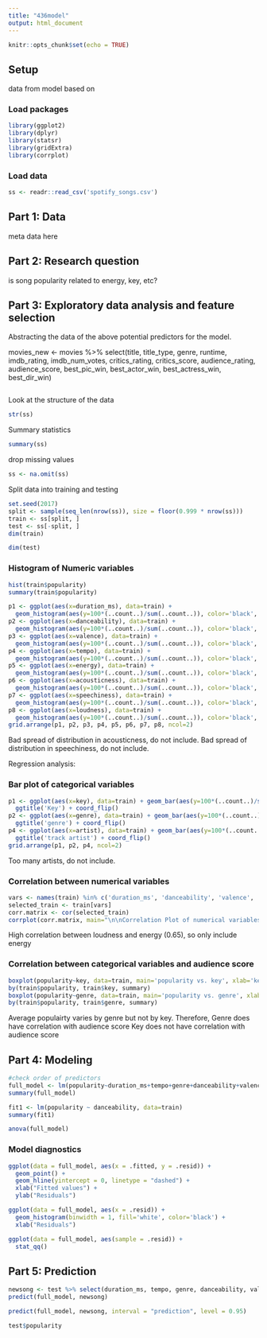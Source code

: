 ```yaml
---
title: "436model"
output: html_document
---
```



```r
knitr::opts_chunk$set(echo = TRUE)
```


## Setup

data from
model based on

### Load packages

```r
library(ggplot2)
library(dplyr)
library(statsr)
library(gridExtra)
library(corrplot)
```

### Load data

```r
ss <- readr::read_csv('spotify_songs.csv')
```

## Part 1: Data

meta data here

## Part 2: Research question

is song popularity related to energy, key, etc?

## Part 3: Exploratory data analysis and feature selection

Abstracting the data of the above potential predictors for the model.

movies_new <- movies %>% select(title, title_type, genre, runtime, imdb_rating, imdb_num_votes, critics_rating, critics_score, audience_rating, audience_score, best_pic_win, best_actor_win, best_actress_win, best_dir_win)

```r

```

Look at the structure of the data

```r
str(ss)
```

Summary statistics

```r

summary(ss)
```

drop missing values

```r
ss <- na.omit(ss)
```



Split data into training and testing

```r
set.seed(2017)
split <- sample(seq_len(nrow(ss)), size = floor(0.999 * nrow(ss)))
train <- ss[split, ]
test <- ss[-split, ]
dim(train)
```

```r
dim(test)
```

### Histogram of Numeric variables

```r
hist(train$popularity)
summary(train$popularity)
```




```r
p1 <- ggplot(aes(x=duration_ms), data=train) + 
  geom_histogram(aes(y=100*(..count..)/sum(..count..)), color='black', fill='white') + ylab('percentage') + ggtitle('duration_ms')
p2 <- ggplot(aes(x=danceability), data=train) +
  geom_histogram(aes(y=100*(..count..)/sum(..count..)), color='black', fill='white') + ylab('percentage') + ggtitle('danceability')
p3 <- ggplot(aes(x=valence), data=train) +
  geom_histogram(aes(y=100*(..count..)/sum(..count..)), color='black', fill='white') + ylab('percentage') + ggtitle('valence')
p4 <- ggplot(aes(x=tempo), data=train) +
  geom_histogram(aes(y=100*(..count..)/sum(..count..)), color='black', fill='white') + ylab('percentage') + ggtitle('tempo')
p5 <- ggplot(aes(x=energy), data=train) +
  geom_histogram(aes(y=100*(..count..)/sum(..count..)), color='black', fill='white') + ylab('percentage') + ggtitle('energy')
p6 <- ggplot(aes(x=acousticness), data=train) +
  geom_histogram(aes(y=100*(..count..)/sum(..count..)), color='black', fill='white') + ylab('percentage') + ggtitle('acousticness')
p7 <- ggplot(aes(x=speechiness), data=train) +
  geom_histogram(aes(y=100*(..count..)/sum(..count..)), color='black', fill='white') + ylab('percentage') + ggtitle('speechiness')
p8 <- ggplot(aes(x=loudness), data=train) +
  geom_histogram(aes(y=100*(..count..)/sum(..count..)), color='black', fill='white') + ylab('percentage') + ggtitle('loudness')
grid.arrange(p1, p2, p3, p4, p5, p6, p7, p8, ncol=2)
```
Bad spread of distribution in acousticness, do not include.
Bad spread of distribution in speechiness, do not include.

Regression analysis: 

### Bar plot of categorical variables


```r
p1 <- ggplot(aes(x=key), data=train) + geom_bar(aes(y=100*(..count..)/sum(..count..))) + ylab('percentage') +
  ggtitle('Key') + coord_flip()
p2 <- ggplot(aes(x=genre), data=train) + geom_bar(aes(y=100*(..count..)/sum(..count..))) + ylab('percentage') +
  ggtitle('genre') + coord_flip()
p4 <- ggplot(aes(x=artist), data=train) + geom_bar(aes(y=100*(..count..)/sum(..count..))) + ylab('percentage') +
  ggtitle('track artist') + coord_flip()
grid.arrange(p1, p2, p4, ncol=2)
```
Too many artists, do not include.


### Correlation between numerical variables


```r
vars <- names(train) %in% c('duration_ms', 'danceability', 'valence', 'tempo', 'energy', 'loudness', 'instrumentalness')
selected_train <- train[vars]
corr.matrix <- cor(selected_train)
corrplot(corr.matrix, main="\n\nCorrelation Plot of numerical variables", method="number")
```

High correlation between loudness and energy (0.65), so only include energy

### Correlation between categorical variables and audience score


```r
boxplot(popularity~key, data=train, main='popularity vs. key', xlab='key', ylab='popularity')
by(train$popularity, train$key, summary)
boxplot(popularity~genre, data=train, main='popularity vs. genre', xlab='genre', ylab='popularity')
by(train$popularity, train$genre, summary)
```
Average populairty varies by genre but not by key.
Therefore,
Genre does have correlation with audience score
Key does not have correlation with audience score


## Part 4: Modeling

```r
#check order of predictors 
full_model <- lm(popularity~duration_ms+tempo+genre+danceability+valence+energy+instrumentalness, data=train)
summary(full_model)
```


```r
fit1 <- lm(popularity ~ danceability, data=train)
summary(fit1)
```


```r
anova(full_model)
```

### Model diagnostics

```r
ggplot(data = full_model, aes(x = .fitted, y = .resid)) +
  geom_point() +
  geom_hline(yintercept = 0, linetype = "dashed") +
  xlab("Fitted values") +
  ylab("Residuals")
```

```r
ggplot(data = full_model, aes(x = .resid)) +
  geom_histogram(binwidth = 1, fill='white', color='black') +
  xlab("Residuals")
```

```r
ggplot(data = full_model, aes(sample = .resid)) +
  stat_qq()
```

## Part 5: Prediction

```r
newsong <- test %>% select(duration_ms, tempo, genre, danceability, valence, energy, instrumentalness)
predict(full_model, newsong)
```

```r
predict(full_model, newsong, interval = "prediction", level = 0.95)
```

```r
test$popularity
```
